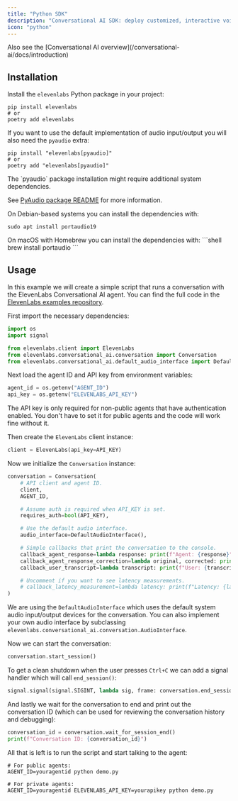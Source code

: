 ```yaml
---
title: "Python SDK"
description: "Conversational AI SDK: deploy customized, interactive voice agents in minutes."
icon: "python"
---
```


<Info>
  Also see the [Conversational AI
  overview](/conversational-ai/docs/introduction)
</Info>

## Installation

Install the `elevenlabs` Python package in your project:

```shell
pip install elevenlabs
# or
poetry add elevenlabs
```

If you want to use the default implementation of audio input/output you will also need the `pyaudio` extra:

```shell
pip install "elevenlabs[pyaudio]"
# or
poetry add "elevenlabs[pyaudio]"
```

<Info>
The `pyaudio` package installation might require additional system dependencies.

See [PyAudio package README](https://pypi.org/project/PyAudio/) for more information.

<Tabs>
<Tab title="Linux">
On Debian-based systems you can install the dependencies with:

```shell
sudo apt install portaudio19
```

</Tab>
<Tab title="macOS">
On macOS with Homebrew you can install the dependencies with: 
```shell
brew install portaudio
```
</Tab>
</Tabs>
</Info>

## Usage

In this example we will create a simple script that runs a conversation with the ElevenLabs Conversational AI agent.
You can find the full code in the [ElevenLabs examples repository](https://github.com/elevenlabs/elevenlabs-examples/tree/main/examples/conversational-ai-python).

First import the necessary dependencies:

```python
import os
import signal

from elevenlabs.client import ElevenLabs
from elevenlabs.conversational_ai.conversation import Conversation
from elevenlabs.conversational_ai.default_audio_interface import DefaultAudioInterface
```

Next load the agent ID and API key from environment variables:

```python
agent_id = os.getenv("AGENT_ID")
api_key = os.getenv("ELEVENLABS_API_KEY")
```

The API key is only required for non-public agents that have authentication enabled.
You don't have to set it for public agents and the code will work fine without it.

Then create the `ElevenLabs` client instance:

```python
client = ElevenLabs(api_key=API_KEY)
```

Now we initialize the `Conversation` instance:

```python
conversation = Conversation(
    # API client and agent ID.
    client,
    AGENT_ID,

    # Assume auth is required when API_KEY is set.
    requires_auth=bool(API_KEY),

    # Use the default audio interface.
    audio_interface=DefaultAudioInterface(),

    # Simple callbacks that print the conversation to the console.
    callback_agent_response=lambda response: print(f"Agent: {response}"),
    callback_agent_response_correction=lambda original, corrected: print(f"Agent: {original} -> {corrected}"),
    callback_user_transcript=lambda transcript: print(f"User: {transcript}"),

    # Uncomment if you want to see latency measurements.
    # callback_latency_measurement=lambda latency: print(f"Latency: {latency}ms"),
)
```

We are using the `DefaultAudioInterface` which uses the default system audio input/output devices for the conversation.
You can also implement your own audio interface by subclassing `elevenlabs.conversational_ai.conversation.AudioInterface`.

Now we can start the conversation:

```python
conversation.start_session()
```

To get a clean shutdown when the user presses `Ctrl+C` we can add a signal handler which will call `end_session()`:

```python
signal.signal(signal.SIGINT, lambda sig, frame: conversation.end_session())
```

And lastly we wait for the conversation to end and print out the conversation ID (which can be used for reviewing the conversation history and debugging):

```python
conversation_id = conversation.wait_for_session_end()
print(f"Conversation ID: {conversation_id}")
```

All that is left is to run the script and start talking to the agent:

```shell
# For public agents:
AGENT_ID=youragentid python demo.py

# For private agents:
AGENT_ID=youragentid ELEVENLABS_API_KEY=yourapikey python demo.py
```
